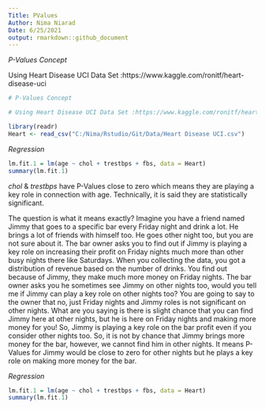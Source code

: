 ```yaml
---
Title: PValues
Author: Nima Niarad
Date: 6/25/2021
output: rmarkdown::github_document
---
```


*P-Values Concept* 

Using Heart Disease UCI Data Set :https://www.kaggle.com/ronitf/heart-disease-uci  


```r
# P-Values Concept 

# Using Heart Disease UCI Data Set :https://www.kaggle.com/ronitf/heart-disease-uci 

library(readr)
Heart <- read_csv("C:/Nima/Rstudio/Git/Data/Heart Disease UCI.csv")

```

*Regression*

```r
lm.fit.1 = lm(age ~ chol + trestbps + fbs, data = Heart)
summary(lm.fit.1)
```


*chol* & *trestbps* have P-Values close to zero which means they are playing a key role in connection with age. Technically, it is said they are statistically significant.

The question is what it means exactly? 
Imagine you have a friend named Jimmy that goes to a specific bar every Friday night and drink a lot. He brings a lot of friends with himself too. He goes other night too, but you are not sure about it. The bar owner asks you to find out if Jimmy is playing a key role on increasing their profit on Friday nights much more than other busy nights there like Saturdays. When you collecting the data, you got a distribution of revenue based on the number of drinks. You find out because of Jimmy, they make much more money on Friday nights. The bar owner asks you he sometimes see Jimmy on other nights too, would you tell me if Jimmy can play a key role on other nights too? 
You are going to say to the owner that no, just Friday nights and Jimmy roles is not significant on other nights. 
What are you saying is there is slight chance that you can find Jimmy here at other nights, but he is here on Friday nights and making more money for you! So, Jimmy is playing a key role on the bar profit even if you consider other nights too. So, it is not by chance that Jimmy brings more money for the bar, however, we cannot find him in other nights. It means P-Values for Jimmy would be close to zero for other nights but he plays a key role on making more money for the bar.    

*Regression*

```r
lm.fit.1 = lm(age ~ chol + trestbps + fbs, data = Heart)
summary(lm.fit.1)
```










 
